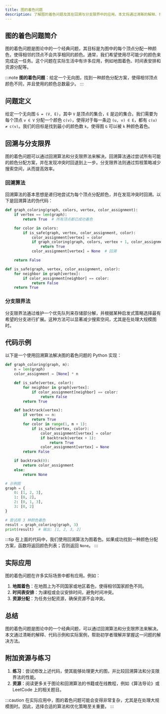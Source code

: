 ```yaml
---
title: 图的着色问题
description: 了解图的着色问题及其在回溯与分支限界中的应用。本文将通过清晰的解释、代码示例和实际案例，帮助初学者掌握这一经典问题。
---
```


## 图的着色问题简介

图的着色问题是图论中的一个经典问题，其目标是为图中的每个顶点分配一种颜色，使得相邻的顶点不会共享相同的颜色。通常，我们希望使用尽可能少的颜色来完成这一任务。这个问题在实际生活中有许多应用，例如地图着色、时间表安排和资源分配等。

:::note
**图的着色问题**：给定一个无向图，找到一种颜色分配方案，使得相邻顶点颜色不同，并且使用的颜色总数最少。
:::

## 问题定义

给定一个无向图 `G = (V, E)`，其中 `V` 是顶点的集合，`E` 是边的集合。我们需要为每个顶点 `v ∈ V` 分配一个颜色 `c(v)`，使得对于每一条边 `(u, v) ∈ E`，都有 `c(u) ≠ c(v)`。我们的目标是找到最小的颜色数 `k`，使得图 `G` 可以被 `k` 种颜色着色。

## 回溯与分支限界

图的着色问题可以通过回溯算法和分支限界法来解决。回溯算法通过尝试所有可能的颜色分配方案，并在发现冲突时回退到上一步。分支限界法则通过剪枝策略减少搜索空间，从而提高效率。

### 回溯算法

回溯算法的基本思想是递归地尝试为每个顶点分配颜色，并在发现冲突时回溯。以下是回溯算法的伪代码：

```python
def graph_coloring(graph, colors, vertex, color_assignment):
    if vertex == len(graph):
        return True  # 所有顶点都已成功着色

    for color in colors:
        if is_safe(graph, vertex, color_assignment, color):
            color_assignment[vertex] = color
            if graph_coloring(graph, colors, vertex + 1, color_assignment):
                return True
            color_assignment[vertex] = None  # 回溯

    return False

def is_safe(graph, vertex, color_assignment, color):
    for neighbor in graph[vertex]:
        if color_assignment[neighbor] == color:
            return False
    return True
```

### 分支限界法

分支限界法通过维护一个优先队列来存储部分解，并根据某种启发式策略选择最有希望的分支进行扩展。这种方法可以显著减少搜索空间，尤其是在处理大规模图时。

## 代码示例

以下是一个使用回溯算法解决图的着色问题的 Python 实现：

```python
def graph_coloring(graph, m):
    n = len(graph)
    color_assignment = [None] * n

    def is_safe(vertex, color):
        for neighbor in graph[vertex]:
            if color_assignment[neighbor] == color:
                return False
        return True

    def backtrack(vertex):
        if vertex == n:
            return True
        for color in range(1, m + 1):
            if is_safe(vertex, color):
                color_assignment[vertex] = color
                if backtrack(vertex + 1):
                    return True
                color_assignment[vertex] = None
        return False

    if backtrack(0):
        return color_assignment
    else:
        return None

# 示例图
graph = {
    0: [1, 2, 3],
    1: [0, 2],
    2: [0, 1, 3],
    3: [0, 2]
}

# 尝试用 3 种颜色着色
result = graph_coloring(graph, 3)
print(result)  # 输出: [1, 2, 3, 2]
```

:::tip
在上面的代码中，我们使用回溯算法为图着色。如果成功找到一种颜色分配方案，函数将返回颜色列表；否则返回 `None`。
:::

## 实际应用

图的着色问题在许多实际场景中都有应用。例如：

1. **地图着色**：在地图上为不同国家或地区着色，使得相邻国家颜色不同。
2. **时间表安排**：为课程或会议安排时间，避免时间冲突。
3. **资源分配**：为任务分配资源，确保资源不会冲突。

## 总结

图的着色问题是图论中的一个经典问题，可以通过回溯算法和分支限界法来解决。本文通过清晰的解释、代码示例和实际案例，帮助初学者理解并掌握这一问题的解决方法。

## 附加资源与练习

1. **练习**：尝试修改上述代码，使其能够处理更大的图，并比较回溯算法和分支限界法的性能。
2. **资源**：阅读更多关于图论和回溯算法的书籍或在线教程，例如《算法导论》或 LeetCode 上的相关题目。

:::caution
在实际应用中，图的着色问题可能会变得非常复杂，尤其是在处理大规模图时。因此，选择合适的算法和优化策略至关重要。
:::